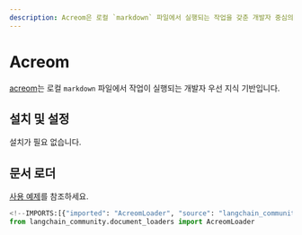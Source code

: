 ```yaml
---
description: Acreom은 로컬 `markdown` 파일에서 실행되는 작업을 갖춘 개발자 중심의 지식 기반입니다. 설치가 필요 없습니다.
---
```


# Acreom

[acreom](https://acreom.com)는 로컬 `markdown` 파일에서 작업이 실행되는 개발자 우선 지식 기반입니다.

## 설치 및 설정

설치가 필요 없습니다.

## 문서 로더

[사용 예제](/docs/integrations/document_loaders/acreom)를 참조하세요.

```python
<!--IMPORTS:[{"imported": "AcreomLoader", "source": "langchain_community.document_loaders", "docs": "https://api.python.langchain.com/en/latest/document_loaders/langchain_community.document_loaders.acreom.AcreomLoader.html", "title": "Acreom"}]-->
from langchain_community.document_loaders import AcreomLoader
```
